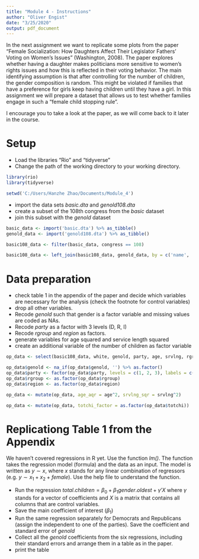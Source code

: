```yaml
---
title: "Module 4 - Instructions"
author: "Oliver Engist"
date: "3/25/2020"
output: pdf_document
---
```


In the next assignment we want to replicate some plots from the paper "Female Socialization: How Daughters Affect Their Legislator Fathers' Voting on Women's Issues" (Washington, 2008). The paper explores whether having a daughter makes politicians more sensitive to women's rights issues and how this is reflected in their voting behavior. The main identifying assumption is that after controlling for the number of children, the gender composition is random. This might be violated if families that have a preference for girls keep having children until they have a girl. In this assignment we will prepare a dataset that allows us to test whether families engage in such a "female child stopping rule".

I encourage you to take a look at the paper, as we will come back to it later in the course. 

# Setup

* Load the libraries "Rio" and "tidyverse"
* Change the path of the working directory to your working directory.

```r

library(rio)
library(tidyverse)

setwd('C:/Users/Hanzhe Zhao/Documents/Module_4')
```

* import the data sets *basic.dta* and *genold108.dta*
* create a subset of the 108th congress from the *basic* dataset
* join this subset with the *genold* dataset

```r
basic_data <- import('basic.dta') %>% as_tibble()
genold_data <- import('genold108.dta') %>% as_tibble()

basic108_data <- filter(basic_data, congress == 108)

basic108_data <- left_join(basic108_data, genold_data, by = c('name', 'district', 'statenam'))
```

# Data preparation

* check table 1 in the appendix of the paper and decide which variables are necessary for the analysis (check the footnote for control variables)
* drop all other variables.
* Recode *genold* such that gender is a factor variable and missing values are coded as NAs.
* Recode *party* as a factor with 3 levels (D, R, I)
* Recode *rgroup* and *region* as factors.
* generate variables for age squared and service length squared
* create an additional variable of the number of children as factor variable

```r
op_data <- select(basic108_data, white, genold, party, age, srvlng, rgroup, region, ngirls, totchi)

op_data$genold <- na_if(op_data$genold, '') %>% as.factor()
op_data$party <- factor(op_data$party, levels = c(1, 2, 3), labels = c('D', 'R', 'I'))
op_data$rgroup <- as.factor(op_data$rgroup)
op_data$region <- as.factor(op_data$region)

op_data <- mutate(op_data, age_aqr = age^2, srvlng_sqr = srvlng^2)

op_data <- mutate(op_data, totchi_factor = as.factor(op_data$totchi))
```

# Replicationg Table 1 from the Appendix

We haven't covered regressions in R yet. Use the function *lm()*. The function takes the regression model (formula) and the data as an input. The model is written as $y \sim x$, where $x$ stands for any linear combination of regressors (e.g. $y \sim x_1 + x_2 + female$). Use the help file to understand the function.

* Run the regression $total.children = \beta_0 + \beta_1 gender.oldest + \gamma'X$ where $\gamma$ stands for a vector of coefficients and $X$ is a matrix that contains all columns that are control variables.\footnote{This is just a short notation instead of writing the full model with all control variables $totchi = \beta_0 + \beta_1 genold + \gamma_1 age + \gamma_2 age^2 + \gamma_3 Democrat + ... + \epsilon$ which quickly gets out of hand for large models.}
* Save the main coefficient of interest ($\beta_1$)
* Run the same regression separately for Democrats and Republicans (assign the independent to one of the parties). Save the coefficient and standard error of *genold*
* Collect all the *genold* coefficients from the six regressions, including their standard errors and arrange them in a table as in the paper.
* print the table